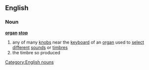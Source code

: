 ==English==
===Noun===
{{wikipedia}}
'''[[organ]] [[stop]]'''
#any of many [[knob]]s near the [[keyboard]] of an [[organ]] used to [[select]] [[different]] [[sound]]s or [[timbre]]s
#the timbre so produced
[[Category:English nouns]]